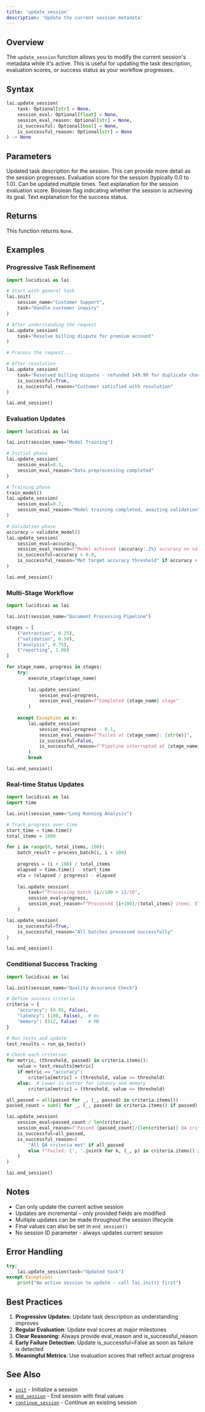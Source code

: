 ```yaml
---
title: 'update_session'
description: 'Update the current session metadata'
---
```


## Overview

The `update_session` function allows you to modify the current session's metadata while it's active. This is useful for updating the task description, evaluation scores, or success status as your workflow progresses.

## Syntax

```python
lai.update_session(
    task: Optional[str] = None,
    session_eval: Optional[float] = None,
    session_eval_reason: Optional[str] = None,
    is_successful: Optional[bool] = None,
    is_successful_reason: Optional[str] = None
) -> None
```

## Parameters

<ParamField path="task" type="string" optional>
  Updated task description for the session. This can provide more detail as the session progresses.
</ParamField>

<ParamField path="session_eval" type="float" optional>
  Evaluation score for the session (typically 0.0 to 1.0). Can be updated multiple times.
</ParamField>

<ParamField path="session_eval_reason" type="string" optional>
  Text explanation for the session evaluation score.
</ParamField>

<ParamField path="is_successful" type="boolean" optional>
  Boolean flag indicating whether the session is achieving its goal.
</ParamField>

<ParamField path="is_successful_reason" type="string" optional>
  Text explanation for the success status.
</ParamField>

## Returns

This function returns `None`.

## Examples

### Progressive Task Refinement

```python
import lucidicai as lai

# Start with general task
lai.init(
    session_name="Customer Support",
    task="Handle customer inquiry"
)

# After understanding the request
lai.update_session(
    task="Resolve billing dispute for premium account"
)

# Process the request...

# After resolution
lai.update_session(
    task="Resolved billing dispute - refunded $49.99 for duplicate charge",
    is_successful=True,
    is_successful_reason="Customer satisfied with resolution"
)

lai.end_session()
```

### Evaluation Updates

```python
import lucidicai as lai

lai.init(session_name="Model Training")

# Initial phase
lai.update_session(
    session_eval=0.3,
    session_eval_reason="Data preprocessing completed"
)

# Training phase
train_model()
lai.update_session(
    session_eval=0.7,
    session_eval_reason="Model training completed, awaiting validation"
)

# Validation phase
accuracy = validate_model()
lai.update_session(
    session_eval=accuracy,
    session_eval_reason=f"Model achieved {accuracy:.2%} accuracy on validation set",
    is_successful=accuracy > 0.9,
    is_successful_reason="Met target accuracy threshold" if accuracy > 0.9 else "Below target accuracy"
)

lai.end_session()
```

### Multi-Stage Workflow

```python
import lucidicai as lai

lai.init(session_name="Document Processing Pipeline")

stages = [
    ("extraction", 0.25),
    ("validation", 0.50),
    ("analysis", 0.75),
    ("reporting", 1.00)
]

for stage_name, progress in stages:
    try:
        execute_stage(stage_name)
        
        lai.update_session(
            session_eval=progress,
            session_eval_reason=f"Completed {stage_name} stage"
        )
        
    except Exception as e:
        lai.update_session(
            session_eval=progress - 0.1,
            session_eval_reason=f"Failed at {stage_name}: {str(e)}",
            is_successful=False,
            is_successful_reason=f"Pipeline interrupted at {stage_name}"
        )
        break

lai.end_session()
```

### Real-time Status Updates

```python
import lucidicai as lai
import time

lai.init(session_name="Long Running Analysis")

# Track progress over time
start_time = time.time()
total_items = 1000

for i in range(0, total_items, 100):
    batch_result = process_batch(i, i + 100)
    
    progress = (i + 100) / total_items
    elapsed = time.time() - start_time
    eta = (elapsed / progress) - elapsed
    
    lai.update_session(
        task=f"Processing batch {i//100 + 1}/10",
        session_eval=progress,
        session_eval_reason=f"Processed {i+100}/{total_items} items. ETA: {eta:.0f}s"
    )

lai.update_session(
    is_successful=True,
    is_successful_reason="All batches processed successfully"
)

lai.end_session()
```

### Conditional Success Tracking

```python
import lucidicai as lai

lai.init(session_name="Quality Assurance Check")

# Define success criteria
criteria = {
    "accuracy": (0.95, False),
    "latency": (100, False),  # ms
    "memory": (512, False)    # MB
}

# Run tests and update
test_results = run_qa_tests()

# Check each criterion
for metric, (threshold, passed) in criteria.items():
    value = test_results[metric]
    if metric == "accuracy":
        criteria[metric] = (threshold, value >= threshold)
    else:  # Lower is better for latency and memory
        criteria[metric] = (threshold, value <= threshold)

all_passed = all(passed for _, (_, passed) in criteria.items())
passed_count = sum(1 for _, (_, passed) in criteria.items() if passed)

lai.update_session(
    session_eval=passed_count / len(criteria),
    session_eval_reason=f"Passed {passed_count}/{len(criteria)} QA criteria",
    is_successful=all_passed,
    is_successful_reason=(
        "All QA criteria met" if all_passed 
        else f"Failed: {', '.join(k for k, (_, p) in criteria.items() if not p)}"
    )
)

lai.end_session()
```

## Notes

- Can only update the current active session
- Updates are incremental - only provided fields are modified
- Multiple updates can be made throughout the session lifecycle
- Final values can also be set in `end_session()`
- No session ID parameter - always updates current session

## Error Handling

```python
try:
    lai.update_session(task="Updated task")
except Exception:
    print("No active session to update - call lai.init() first")
```

## Best Practices

1. **Progressive Updates**: Update task description as understanding improves
2. **Regular Evaluation**: Update eval scores at major milestones
3. **Clear Reasoning**: Always provide eval_reason and is_successful_reason
4. **Early Failure Detection**: Update is_successful=False as soon as failure is detected
5. **Meaningful Metrics**: Use evaluation scores that reflect actual progress

## See Also

- [`init`](/python-sdk/init) - Initialize a session
- [`end_session`](/python-sdk/end_session) - End session with final values
- [`continue_session`](/python-sdk/continue_session) - Continue an existing session